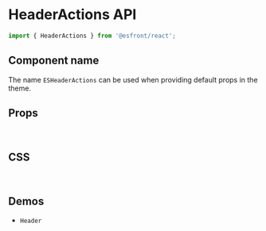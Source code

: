 
<Meta title="Components API/HeaderActions" />

# HeaderActions API

```js
import { HeaderActions } from '@esfront/react';
```

## Component name

The name `ESHeaderActions` can be used when providing default props in the theme.

## Props

<TableInterface name="HeaderActionsProps" variant="props" />

<br />

## CSS

<TableInterface name="HeaderActionsClasses" variant="css" />

<br />

## Demos

<ul>
  <li>
    <LinkTo kind="components-Header" story="demo">
      <code>Header</code>
    </LinkTo>
  </li>
</ul>
